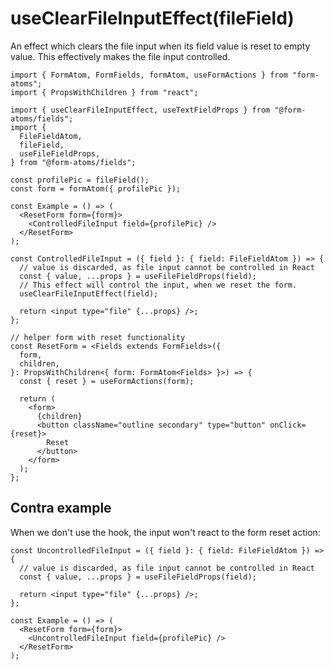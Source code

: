 
<Meta title="hooks/useClearFileInputEffect" />

# useClearFileInputEffect(fileField)

An effect which clears the file input when its field value is reset to empty value.
This effectively makes the file input controlled.

<Canvas sourceState="none" of={Controlled} />

```tsx
import { FormAtom, FormFields, formAtom, useFormActions } from "form-atoms";
import { PropsWithChildren } from "react";

import { useClearFileInputEffect, useTextFieldProps } from "@form-atoms/fields";
import {
  FileFieldAtom,
  fileField,
  useFileFieldProps,
} from "@form-atoms/fields";

const profilePic = fileField();
const form = formAtom({ profilePic });

const Example = () => (
  <ResetForm form={form}>
    <ControlledFileInput field={profilePic} />
  </ResetForm>
);

const ControlledFileInput = ({ field }: { field: FileFieldAtom }) => {
  // value is discarded, as file input cannot be controlled in React
  const { value, ...props } = useFileFieldProps(field);
  // This effect will control the input, when we reset the form.
  useClearFileInputEffect(field);

  return <input type="file" {...props} />;
};

// helper form with reset functionality
const ResetForm = <Fields extends FormFields>({
  form,
  children,
}: PropsWithChildren<{ form: FormAtom<Fields> }>) => {
  const { reset } = useFormActions(form);

  return (
    <form>
      {children}
      <button className="outline secondary" type="button" onClick={reset}>
        Reset
      </button>
    </form>
  );
};
```

## Contra example

When we don't use the hook, the input won't react to the form reset action:

<Canvas sourceState="none" of={Uncontrolled} />

```tsx
const UncontrolledFileInput = ({ field }: { field: FileFieldAtom }) => {
  // value is discarded, as file input cannot be controlled in React
  const { value, ...props } = useFileFieldProps(field);

  return <input type="file" {...props} />;
};

const Example = () => (
  <ResetForm form={form}>
    <UncontrolledFileInput field={profilePic} />
  </ResetForm>
);
```
